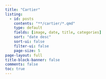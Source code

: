 ```yaml
---
title: "Cartier"
listing:
  - id: posts
    contents: "**/cartier/*.qmd"
    type: default
    fields: [image, date, title, categories]
    sort: "date desc"
    sort-ui: false
    filter-ui: false
    page-size: 5     
page-layout: full
title-block-banner: false
comments: false
toc: true
---
```




